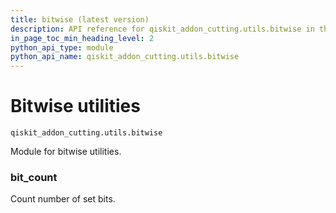 ```yaml
---
title: bitwise (latest version)
description: API reference for qiskit_addon_cutting.utils.bitwise in the latest version of qiskit-addon-cutting
in_page_toc_min_heading_level: 2
python_api_type: module
python_api_name: qiskit_addon_cutting.utils.bitwise
---
```


<span id="module-qiskit_addon_cutting.utils.bitwise" />

<span id="bitwise-utilities-qiskit-addon-cutting-utils-bitwise" />

# Bitwise utilities

`qiskit_addon_cutting.utils.bitwise`

Module for bitwise utilities.

### bit\_count

<Function id="qiskit_addon_cutting.utils.bitwise.bit_count" github="https://github.com/Qiskit/qiskit-addon-cutting/tree/stable/0.9/qiskit_addon_cutting/utils/bitwise.py" signature="bit_count(x, /)">
  Count number of set bits.
</Function>

